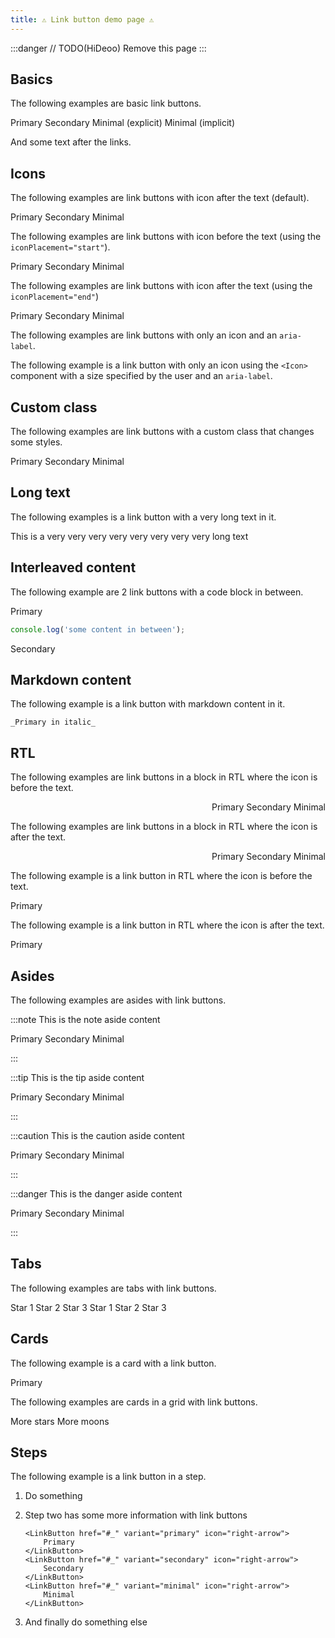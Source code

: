 ```yaml
---
title: ⚠️ Link button demo page ⚠️
---
```


:::danger
// TODO(HiDeoo) Remove this page
:::


## Basics

The following examples are basic link buttons.

<LinkButton href="#_" variant="primary">
	Primary
</LinkButton>
<LinkButton href="#_" variant="secondary">
	Secondary
</LinkButton>
<LinkButton href="#_" variant="minimal">
	Minimal (explicit)
</LinkButton>
<LinkButton href="#_">Minimal (implicit)</LinkButton>

And some text after the links.

## Icons

The following examples are link buttons with icon after the text (default).

<LinkButton href="#_" variant="primary" icon="right-arrow">
	Primary
</LinkButton>
<LinkButton href="#_" variant="secondary" icon="right-arrow">
	Secondary
</LinkButton>
<LinkButton href="#_" variant="minimal" icon="right-arrow">
	Minimal
</LinkButton>

The following examples are link buttons with icon before the text (using the `iconPlacement="start"`).

<LinkButton href="#_" variant="primary" icon="right-arrow" iconPlacement="start">
	Primary
</LinkButton>
<LinkButton href="#_" variant="secondary" icon="right-arrow" iconPlacement="start">
	Secondary
</LinkButton>
<LinkButton href="#_" variant="minimal" icon="right-arrow" iconPlacement="start">
	Minimal
</LinkButton>

The following examples are link buttons with icon after the text (using the `iconPlacement="end"`)

<LinkButton href="#_" variant="primary" icon="right-arrow" iconPlacement="end">
	Primary
</LinkButton>
<LinkButton href="#_" variant="secondary" icon="right-arrow" iconPlacement="end">
	Secondary
</LinkButton>
<LinkButton href="#_" variant="minimal" icon="right-arrow" iconPlacement="end">
	Minimal
</LinkButton>

The following examples are link buttons with only an icon and an `aria-label`.

<LinkButton href="#_" variant="primary" icon="right-arrow" aria-label="Star this item" />
<LinkButton href="#_" variant="secondary" icon="right-arrow" aria-label="Star this item" />

The following example is a link button with only an icon using the `<Icon>` component with a size specified by the user and an `aria-label`.

<LinkButton href="#_" variant="primary" aria-label="Star this item">
	<Icon name="right-arrow" size="4rem" />
</LinkButton>

## Custom class

The following examples are link buttons with a custom class that changes some styles.

<LinkButton href="#_" variant="primary" icon="right-arrow" class="custom-link-button">
	Primary
</LinkButton>
<LinkButton href="#_" variant="secondary" icon="right-arrow" class="custom-link-button">
	Secondary
</LinkButton>
<LinkButton href="#_" variant="minimal" icon="right-arrow" class="custom-link-button">
	Minimal
</LinkButton>

## Long text

The following examples is a link button with a very long text in it.

<LinkButton href="#_" variant="primary" icon="right-arrow">
	This is a very very very very very very very very long text
</LinkButton>

## Interleaved content

The following example are 2 link buttons with a code block in between.

<LinkButton href="#_" variant="primary" icon="right-arrow">
	Primary
</LinkButton>

```js
console.log('some content in between');
```

<LinkButton href="#_" variant="secondary" icon="right-arrow">
	Secondary
</LinkButton>

## Markdown content

The following example is a link button with markdown content in it.

<LinkButton href="#_" variant="primary">

	_Primary in italic_

</LinkButton>

## RTL

The following examples are link buttons in a block in RTL where the icon is before the text.

<div dir="rtl">

<LinkButton href="#_" variant="primary" icon="right-arrow" iconPlacement="start">
	Primary
</LinkButton>
<LinkButton href="#_" variant="secondary" icon="right-arrow" iconPlacement="start">
	Secondary
</LinkButton>
<LinkButton href="#_" variant="minimal" icon="right-arrow" iconPlacement="start">
	Minimal
</LinkButton>

</div>

The following examples are link buttons in a block in RTL where the icon is after the text.

<div dir="rtl">

<LinkButton href="#_" variant="primary" icon="right-arrow" iconPlacement="end">
	Primary
	<Icon name="right-arrow" />
</LinkButton>
<LinkButton href="#_" variant="secondary" icon="right-arrow" iconPlacement="end">
	Secondary
</LinkButton>
<LinkButton href="#_" variant="minimal" icon="right-arrow" iconPlacement="end">
	Minimal
</LinkButton>

</div>

The following example is a link button in RTL where the icon is before the text.

<LinkButton href="#_" variant="primary" icon="right-arrow" iconPlacement="start" dir="rtl">
	Primary
</LinkButton>

The following example is a link button in RTL where the icon is after the text.

<LinkButton href="#_" variant="primary" icon="right-arrow" iconPlacement="end" dir="rtl">
	Primary
</LinkButton>

## Asides

The following examples are asides with link buttons.

:::note
This is the note aside content

<LinkButton href="#_" variant="primary" icon="right-arrow">
	Primary
</LinkButton>
<LinkButton href="#_" variant="secondary" icon="right-arrow">
	Secondary
</LinkButton>
<LinkButton href="#_" variant="minimal" icon="right-arrow">
	Minimal
</LinkButton>

:::

:::tip
This is the tip aside content

<LinkButton href="#_" variant="primary" icon="right-arrow">
	Primary
</LinkButton>
<LinkButton href="#_" variant="secondary" icon="right-arrow">
	Secondary
</LinkButton>
<LinkButton href="#_" variant="minimal" icon="right-arrow">
	Minimal
</LinkButton>

:::

:::caution
This is the caution aside content

<LinkButton href="#_" variant="primary" icon="right-arrow">
	Primary
</LinkButton>
<LinkButton href="#_" variant="secondary" icon="right-arrow">
	Secondary
</LinkButton>
<LinkButton href="#_" variant="minimal" icon="right-arrow">
	Minimal
</LinkButton>

:::

:::danger
This is the danger aside content

<LinkButton href="#_" variant="primary" icon="right-arrow">
	Primary
</LinkButton>
<LinkButton href="#_" variant="secondary" icon="right-arrow">
	Secondary
</LinkButton>
<LinkButton href="#_" variant="minimal" icon="right-arrow">
	Minimal
</LinkButton>

:::

## Tabs

The following examples are tabs with link buttons.

<Tabs>
  <TabItem label="Stars" icon="star">
    <LinkButton href="#_" variant="primary" icon="right-arrow">
			Star 1
		</LinkButton>
		<LinkButton href="#_" variant="secondary" icon="right-arrow">
			Star 2
		</LinkButton>
		<LinkButton href="#_" variant="minimal" icon="right-arrow">
			Star 3
		</LinkButton>
  </TabItem>
  <TabItem label="Moons" icon="moon">
    <LinkButton href="#_" variant="primary" icon="right-arrow">
			Star 1
		</LinkButton>
		<LinkButton href="#_" variant="secondary" icon="right-arrow">
			Star 2
		</LinkButton>
		<LinkButton href="#_" variant="minimal" icon="right-arrow">
			Star 3
		</LinkButton>
  </TabItem>
</Tabs>

## Cards

The following example is a card with a link button.

<Card title="Check this out">
	<LinkButton href="#_" variant="primary" icon="right-arrow">
		Primary
	</LinkButton>
</Card>

The following examples are cards in a grid with link buttons.

<CardGrid>
  <Card title="Stars" icon="star">
    <LinkButton href="#_" variant="primary" icon="right-arrow">
			More stars
		</LinkButton>
  </Card>
  <Card title="Moons" icon="moon">
    <LinkButton href="#_" variant="secondary" icon="right-arrow">
			More moons
		</LinkButton>
  </Card>
</CardGrid>

## Steps

The following example is a link button in a step.

<Steps>

1.  Do something

2.  Step two has some more information with link buttons

		<LinkButton href="#_" variant="primary" icon="right-arrow">
			Primary
		</LinkButton>
		<LinkButton href="#_" variant="secondary" icon="right-arrow">
			Secondary
		</LinkButton>
		<LinkButton href="#_" variant="minimal" icon="right-arrow">
			Minimal
		</LinkButton>

3. And finally do something else

</Steps>
